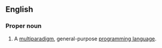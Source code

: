 ==English==
{{wikipedia}}

===Proper noun===
{{en-proper noun|head=[[common|Common]] [[Lisp]]}}

# {{lb|en|computing}} A [[multiparadigm]], general-purpose [[programming language]].
